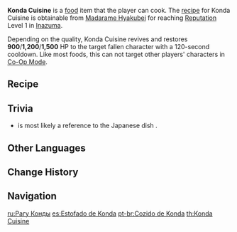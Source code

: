 {{Food Infobox
|id              = 108286
|description     = Slowly stewed local cuisine.
|desc_suspicious = If the fowl that had not been fried beforehand could still barely be tolerated, the un-boiled lavender melon truly makes this a culinary disaster. Not only is the taste astringent, but the mix even stains your tongue to the point where someone else might think that you were being poisoned.
|desc_basic      = Everyone in [[Konda Village]] knows how to make this dish. It originally had no name but would spread throughout Inazuma on account of its nutritious deliciousness. This eventually caused those from outside the village to give it its name &mdash; "Konda Cuisine."
|desc_delicious  = Well-honed temperature control has allowed every ingredient to be cooked just right. This is it - the exact same aroma that you smell, simple yet surpassing many delicacies, when you take a stroll through Konda Village at night. Surely a village local roaming abroad would begin to miss home if they were to eat this dish so made by you.
|type            = Recovery Dishes
|effectType      = Revive
|effect          = Revives a character and restores (var1) HP.
|eff_suspicious1 = 900
|eff_basic1      = 1200
|eff_delicious1  = 1500
|rarity          = 3
|variant         = 
|region          = Inazuma
|recipe          = Reach [[Reputation]] Level 1 in [[Inazuma]]
}}
'''Konda Cuisine''' is a [[food]] item that the player can cook. The [[Recipes|recipe]] for Konda Cuisine is obtainable from [[Madarame Hyakubei]] for reaching [[Reputation]] Level 1 in [[Inazuma]].

Depending on the quality, Konda Cuisine revives and restores '''900'''/'''1,200'''/'''1,500''' HP to the target fallen character with a 120-second cooldown. Like most foods, this can not target other players' characters in [[Co-Op Mode]].

==Recipe==
{{Recipe
|type = Cooking
|Fowl = 3
|Snapdragon = 2
|Lavender Melon = 2
|Mushroom = 1
|sort = Fowl,Snapdragon,Lavender Melon,Mushroom
}}

==Trivia==
*{{Lang|Konda Cuisine|ja=紺田煮|ja_tl=Simmered Dish of Konda}} is most likely a reference to the Japanese dish {{Lang|{{w|Chikuzenni|Chikuzen'ni}}|ja=筑前煮|ja_tl=Simmered Dish of {{w|Chikuzen Province|Chikuzen}} (now {{w|Fukuoka Prefecture|Fukuoka}})}}.

==Other Languages==
{{Other Languages
|en      = Konda Cuisine
|zhs     = 绀田煮
|zhs_rm  = Gàntián-zhǔ
|zht     = 紺田煮
|zht_rm  = Gàntián-zhǔ
|zh_tl   = Simmered Dish of Konda{{Sino|zh|ja}}
|ja      = 紺田煮
|ja_rm   = Konda-ni{{Assumed}}
|ja_tl   = Simmered Dish of Konda
|ko      = 콘다 어묵
|ko_rm   = Konda Eomuk
|ko_tl   = Konda Fishcake
|es      = Estofado de Konda
|es_tl   = Konda Stew
|fr      = Ragoût de Konda
|fr_tl   = Konda Stew
|ru      = Рагу Конды
|ru_tl   = Konda Stew
|th      = Konda Cuisine
|vi      = Món Konda
|vi_tl   = 
|de      = Konda-Küche
|de_tl   = Konda Cuisine
|id      = Konda Cuisine
|pt      = Cozido de Konda
|pt_tl   = 
}}

==Change History==
{{Change History|2.0}}

==Navigation==
{{Food Navbox}}

[[ru:Рагу Конды]]
[[es:Estofado de Konda]]
[[pt-br:Cozido de Konda]]
[[th:Konda Cuisine]]